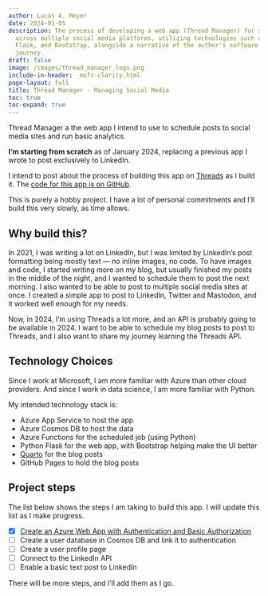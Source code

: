 ```yaml
---
author: Lucas A. Meyer
date: 2024-01-05
description: The process of developing a web app (Thread Manager) for scheduling posts
  across multiple social media platforms, utilizing technologies such as Azure, Python,
  Flask, and Bootstrap, alongside a narrative of the author's software development
  journey.
draft: false
image: /images/thread_manager_logo.png
include-in-header: _msft-clarity.html
page-layout: full
title: Thread Manager - Managing Social Media
toc: true
toc-expand: true
---
```

<article data-clarity-region="article">


Thread Manager a the web app I intend to use to schedule posts to social media sites and run basic analytics. 

**I'm starting from scratch** as of January 2024, replacing a previous app I wrote to post exclusively to LinkedIn. 

I intend to post about the process of building this app on [Threads](https://www.threads.net) as I build it. The [code for this app is on GitHub](https://github.com/lucas-a-meyer/thread-manager).

:::{.callout-note}
This is purely a hobby project. I have a lot of personal commitments and I'll build this very slowly, as time allows.
:::

# Why build this?

In 2021, I was writing a lot on LinkedIn, but I was limited by LinkedIn's post formatting being mostly text — no inline images, no code. To have images and code, I started writing more on my blog, but usually finished my posts in the middle of the night, and I wanted to schedule them to post the next morning. I also wanted to be able to post to multiple social media sites at once. I created a simple app to post to LinkedIn, Twitter and Mastodon, and it worked well enough for my needs.

Now, in 2024, I'm using Threads a lot more, and an API is probably going to be available in 2024. I want to be able to schedule my blog posts to post to Threads, and I also want to share my journey learning the Threads API.

# Technology Choices

Since I work at Microsoft, I am more familiar with Azure than other cloud providers. And since I work in data science, I am more familiar with Python. 

My intended technology stack is:

- Azure App Service to host the app
- Azure Cosmos DB to host the data
- Azure Functions for the scheduled job (using Python)
- Python Flask for the web app, with Bootstrap helping make the UI better
- [Quarto](https://www.quarto.org) for the blog posts
- GitHub Pages to hold the blog posts

# Project steps

The list below shows the steps I am taking to build this app. I will update this list as I make progress.

- [x] [Create an Azure Web App with Authentication and Basic Authorization](2024-01-07-app-with-authentication.qmd)
- [ ] Create a user database in Cosmos DB and link it to authentication
- [ ] Create a user profile page
- [ ] Connect to the LinkedIn API
- [ ] Enable a basic text post to LinkedIn
  
There will be more steps, and I'll add them as I go.
</article>